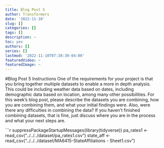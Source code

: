 ```yaml
---
title: Blog Post 5
author: Transformers
date: '2022-11-10'
slug: []
categories: []
tags: []
description: ~
toc: yes
authors: []
series: []
lastmod: '2022-11-10T07:38:30-04:00'
featuredVideo: ~
featuredImage: ~
---
```


#Blog Post 5 Instructions
One of the requirements for your project is that you bring together multiple datasets to enable a more in depth analysis. This could be including weather data based on dates, including demographic data based on location, among many other possibilities.
For this week’s blog post, please describe the datasets you are combining, how you are combining them, and what your initial findings were. Also, were there any difficulties in combining the data? If you haven’t finished combining datasets, that is fine, just discuss where you are in the process and what your next steps are.

```r
suppressPackageStartupMessages(library(tidyverse))
pa_rates1 <- read_csv("../../../dataset/pa_rates1.csv")
state_aff <- read_csv("../../../dataset/MA6415-StateAffiliations - Sheet1.csv")
